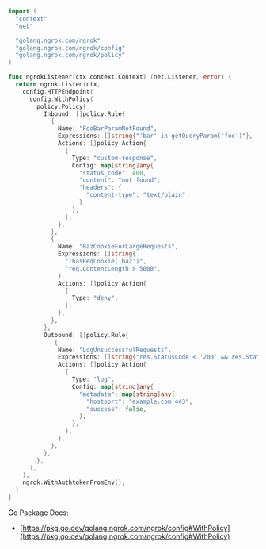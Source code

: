 ```go
import (
  "context"
  "net"

  "golang.ngrok.com/ngrok"
  "golang.ngrok.com/ngrok/config"
  "golang.ngrok.com/ngrok/policy"
)

func ngrokListener(ctx context.Context) (net.Listener, error) {
  return ngrok.Listen(ctx,
    config.HTTPEndpoint(
      config.WithPolicy(
        policy.Policy{
          Inbound: []policy.Rule{
            {
              Name: "FooBarParamNotFound",
              Expressions: []string{"'bar' in getQueryParam('foo')"},
              Actions: []policy.Action{
                {
                  Type: "custom-response",
                  Config: map[string]any{
                    "status_code": 400,
                    "content": "not found",
                    "headers": {
                      "content-type": "text/plain"
                    }
                  },
                },
              },
            },
            {
              Name: "BazCookieForLargeRequests",
              Expressions: []string{
                "!hasReqCookie('baz')",
                "req.ContentLength > 5000",
              },
              Actions: []policy.Action{
                {
                  Type: "deny",
                },
              },
            },
          },
          Outbound: []policy.Rule{
             {
              Name: "LogUnsuccessfulRequests",
              Expressions: []string{"res.StatusCode < '200' && res.StatusCode >= '300'"},
              Actions: []policy.Action{
                {
                  Type: "log",
                  Config: map[string]any{
                    "metadata": map[string]any{
                      "hostport": "example.com:443",
                      "success": false,
                    },
                  },
                },
              },
            },
          },
        },
      ),
    ),
    ngrok.WithAuthtokenFromEnv(),
  )
}
```

Go Package Docs:

- [https://pkg.go.dev/golang.ngrok.com/ngrok/config#WithPolicy](https://pkg.go.dev/golang.ngrok.com/ngrok/config#WithPolicy)
